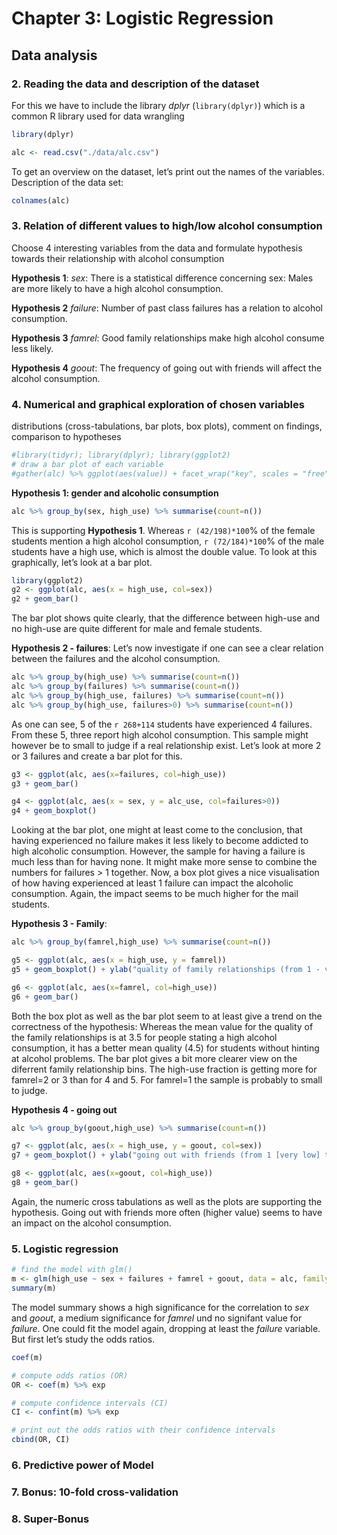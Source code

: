 # Chapter 3: Logistic Regression

## Data analysis
### 2. Reading the data and description of the dataset
For this we have to include the library *dplyr* (```library(dplyr)```) which is a common R library used for data wrangling
```r
library(dplyr)
```
```r
alc <- read.csv("./data/alc.csv")

```
To get an overview on the dataset, let's print out the names of the variables.
Description of the data set:
```r
colnames(alc)
```

### 3. Relation of different values to high/low alcohol consumption
Choose 4 interesting variables from the data and formulate hypothesis towards their relationship with alcohol consumption

**Hypothesis 1**: *sex*: There is a statistical difference concerning sex: Males are more likely to have a high alcohol consumption.

**Hypothesis 2** *failure*: Number of past class failures has a relation to alcohol consumption.

**Hypothesis 3** *famrel*: Good family relationships make high alcohol consume less likely.

**Hypothesis 4** *goout*: The frequency of going out with friends will affect the alcohol consumption.


### 4. Numerical and graphical exploration of chosen variables
distributions (cross-tabulations, bar plots, box plots), comment on findings, comparison to hypotheses
```r
#library(tidyr); library(dplyr); library(ggplot2)
# draw a bar plot of each variable
#gather(alc) %>% ggplot(aes(value)) + facet_wrap("key", scales = "free") + geom_bar()
```
**Hypothesis 1: gender and alcoholic consumption**
```r
alc %>% group_by(sex, high_use) %>% summarise(count=n())
```
This is supporting **Hypothesis 1**. Whereas `r (42/198)*100`% of the female students mention a high alcohol consumption, `r (72/184)*100`% 
of the male students have a high use, which is almost the double value. To look at this graphically, let's look at a bar plot.
```r
library(ggplot2)
g2 <- ggplot(alc, aes(x = high_use, col=sex))
g2 + geom_bar()
```

The bar plot shows quite clearly, that the difference between high-use and no high-use are quite different for male and female students.

**Hypothesis 2 - failures**: Let's now investigate if one can see a clear relation between the failures and the alcohol consumption.
```r
alc %>% group_by(high_use) %>% summarise(count=n())
alc %>% group_by(failures) %>% summarise(count=n())
alc %>% group_by(high_use, failures) %>% summarise(count=n())
alc %>% group_by(high_use, failures>0) %>% summarise(count=n())
```
As one can see, 5 of the `r 268+114` students have experienced 4 failures. From these 5, three report high alcohol consumption. This sample might however be to small to judge if a real relationship exist. Let's look at more 2 or 3 failures and create a bar plot for this. 
```r

g3 <- ggplot(alc, aes(x=failures, col=high_use))
g3 + geom_bar()

g4 <- ggplot(alc, aes(x = sex, y = alc_use, col=failures>0))
g4 + geom_boxplot()
```

Looking at the bar plot, one might at least come to the conclusion, that having experienced no failure makes it less likely to become addicted to high alcoholic consumption. However, the sample for having a failure is much less than for having none.
It might make more sense to combine the numbers for failures > 1 together. Now, a box plot gives a nice visualisation of how having experienced at least 1 failure can impact the alcoholic consumption.
Again, the impact seems to be much higher for the mail students.

**Hypothesis 3 - Family**: 
```r
alc %>% group_by(famrel,high_use) %>% summarise(count=n())
```

```r
g5 <- ggplot(alc, aes(x = high_use, y = famrel))
g5 + geom_boxplot() + ylab("quality of family relationships (from 1 - very bad to 5 - excellent)")

g6 <- ggplot(alc, aes(x=famrel, col=high_use))
g6 + geom_bar()
```

Both the box plot as well as the bar plot seem to at least give a trend on the correctness of the hypothesis: Whereas the mean value for the quality of the family relationships is at 3.5 for people stating a high alcohol consumption, it has a better mean quality (4.5) for students without hinting at alcohol problems. The bar plot gives a bit more clearer view on the diferrent family relationship bins. The high-use fraction is getting more for famrel=2 or 3 than for 4 and 5. For famrel=1 the sample is probably to small to judge.

**Hypothesis 4 - going out**
```r
alc %>% group_by(goout,high_use) %>% summarise(count=n())
```

```r
g7 <- ggplot(alc, aes(x = high_use, y = goout, col=sex))
g7 + geom_boxplot() + ylab("going out with friends (from 1 [very low] to 5 [very high]")

g8 <- ggplot(alc, aes(x=goout, col=high_use))
g8 + geom_bar()
```

Again, the numeric cross tabulations as well as the plots are supporting the hypothesis. Going out with friends more often (higher value) seems to have an impact on the alcohol consumption.

### 5. Logistic regression
```r
# find the model with glm()
m <- glm(high_use ~ sex + failures + famrel + goout, data = alc, family = "binomial")
summary(m)
```
The model summary shows a high significance for the correlation to *sex* and *goout*, a medium significance for *famrel* und no signifant value for *failure*. One could fit the model again, dropping at least the *failure* variable. But first let's study the odds ratios.
```r
coef(m)

# compute odds ratios (OR)
OR <- coef(m) %>% exp

# compute confidence intervals (CI)
CI <- confint(m) %>% exp

# print out the odds ratios with their confidence intervals
cbind(OR, CI)
```

### 6. Predictive power of Model


### 7. Bonus: 10-fold cross-validation


### 8. Super-Bonus